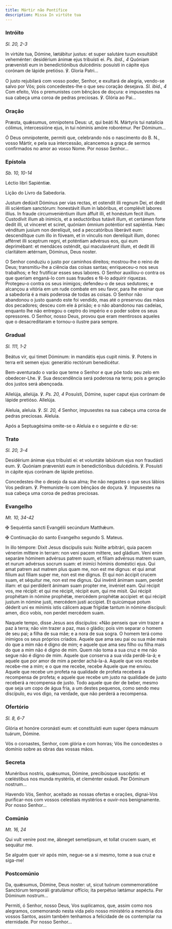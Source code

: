 ```yaml
---
title: Mártir não Pontífice
description: Missa In virtúte tua
---
```


### Intróito

<em>Sl. 20, 2-3</em>

<div class="side-by-side not-content">

In virtúte tua, Dómine, lætábitur justus: et super salutáre tuum exsultábit veheménter: desidérium ánimæ ejus tribuísti ei. <em>Ps. ibid., 4</em> Quóniam prævenísti eum in benedictiónibus dulcédinis: posuísti in cápite ejus corónam de lápide pretióso. ℣. Gloria Patri...

O justo rejubilará com vosso poder, Senhor, e exultará de alegria, vendo-se salvo por Vós; pois concedestes-lhe o que seu coração desejava. <em>Sl. ibid., 4</em> Com efeito, Vós o premunistes com bênçãos de doçura: e impusestes na sua cabeça uma coroa de pedras preciosas. ℣. Glória ao Pai...

</div>

### Oração

<div class="side-by-side not-content">

Præsta, quǽsumus, omnípotens Deus: ut, qui beáti <span class="text-red-500">N.</span> Mártyris tui natalícia cólimus, intercessióne ejus, in tui nóminis amóre roborémur. Per Dóminum...

Ó Deus omnipotente, permiti que, celebrando nós o nascimento do B. <span class="text-red-500">N.</span>, vosso Mártir, e pela sua intercessão, alcancemos a graça de sermos confirmados no amor ao vosso Nome. Por nosso Senhor...

</div>

### Epístola

<em>Sb. 10, 10-14</em>

<div class="side-by-side not-content">

Léctio libri Sapiéntiæ.

Lição do Livro da Sabedoria.

Justum dedúxit Dóminus per vias rectas, et ostendit illi regnum Dei, et dedit illi sciéntiam sanctórum: honestávit illum in labóribus, et complévit labores illíus. In fraude circumveniéntium illum áffuit illi, et honéstum fecit illum. Custodívit illum ab inimícis, et a seductóribus tutávit illum, et certámen forte dedit illi, ut vínceret et sciret, quóniam ómnium poténtior est sapiéntia. Hæc vénditum jusíum non derelíquit, sed a peccatóribus liberávit eum: descendítque cum illo in fóveam, et in vínculis non derelíquit illum, donec afférret illi sceptrum regni, et poténtiam advérsus eos, qui eum deprimébant: et mendáces osténdit, qui maculavérunt illum, et dedit illi claritátem ætérnam, Dóminus, Deus noster.

O Senhor conduziu o justo por caminhos direitos; mostrou-lhe o reino de Deus; transmitiu-lhe a ciência das coisas santas; enriqueceu-o nos seus trabalhos; e fez frutificar esses seus labores. O Senhor auxiliou-o contra os que queriam enganá-lo com suas fraudes e fê-lo adquirir riquezas. Protegeu-o contra os seus inimigos; defendeu-o de seus sedutores; e alcançou a vitória em um rude combate em seu favor, para lhe ensinar que a sabedoria é a mais poderosa de todas as coisas. O Senhor não abandonou o justo quando este foi vendido, mas até o preservou das mãos dos pecadores; desceu com ele á prisão; e o não abandonou nas cadeias, enquanto lhe não entregou o ceptro do império e o poder sobre os seus opressores. O Senhor, nosso Deus, provou que eram mentirosos aqueles que o desacreditaram e tornou-o ilustre para sempre.

</div>

### Gradual

<em>Sl. 111, 1-2</em>

<div class="side-by-side not-content">

Beátus vir, qui timet Dóminum: in mandátis ejus cupit nimis. ℣. Potens in terra erit semen ejus: generátio rectórum benedicétur.

Bem-aventurado o varão que teme o Senhor e que põe todo seu zelo em obedecer-Lhe. ℣. Sua descendência será poderosa na terra; pois a geração dos justos será abençoada.

Allelúja, allelúja. ℣. <em>Ps. 20, 4</em> Posuísti, Dómine, super caput ejus corónam de lápide pretióso. Allelúja.

Aleluia, aleluia. ℣. <em>Sl. 20, 4</em> Senhor, impusestes na sua cabeça uma coroa de pedras preciosas. Aleluia.

</div>

<aside>Após a Septuagésima omite-se o Aleluia e o seguinte e diz-se:</aside>

### Trato

<em>Sl. 20, 3-4</em>

<div class="side-by-side not-content">

Desidérium ánimæ ejus tribuísti ei: et voluntáte labiórum ejus non fraudásti eum. ℣. Quóniam prævenísti eum in benedictiónibus dulcédinis. ℣. Posuísti in cápite ejus corónam de lápide pretióso.

Concedestes-lhe o desejo da sua alma; lhe não negastes o que seus lábios Vos pediram. ℣. Premuniste-lo com bênçãos de doçura. ℣. Impusestes na sua cabeça uma coroa de pedras preciosas.

</div>

### Evangelho

<em>Mt. 10, 34-42</em>

<div class="side-by-side not-content">

<span class="cross text-red-500">✠</span> Sequéntia sancti Evangélii secúndum Matthǽum.

<span class="cross text-red-500">✠</span> Continuação do santo Evangelho segundo S. Mateus.

In illo témpore: Dixit Jesus discípulis suis: Nolíte arbitrári, quia pacem vénerim míttere in terram: non veni pacem míttere, sed gládium. Veni enim separáre hóminem advérsus patrem suum, et fíliam advérsus matrem suam, et nurum advérsus socrum suam: et inimíci hóminis doméstici ejus. Qui amat patrem aut matrem plus quam me, non est me dignus: et qui amat fílium aut fíliam super me, non est me dignus. Et qui non áccipit crucem suam, et séquitur me, non est me dignus. Qui invénit ánimam suam, perdet illam: et qui perdíderit ánimam suam propter me, invéniet eam. Qui récipit vos, me récipit: et qui me récipit, récipit eum, qui me misit. Qui récipit prophétam in nómine prophétæ, mercédem prophétæ accípiet: et qui récipit justum in nómine justi, mercédem justi accípiet. Et quicúmque potum déderit uni ex mínimis istis cálicem aquæ frígidæ tantum in nómine discípuli: amen, dico vobis, non perdet mercédem suam.

Naquele tempo, disse Jesus aos discípulos: «Não penseis que vim trazer a paz à terra; não vim trazer a paz, mas o gládio; pois vim separar o homem de seu pai; a filha de sua mãe; e a nora de sua sogra. O homem terá como inimigos os seus próprios criados. Aquele que ama seu pai ou sua mãe mais do que a mim não é digno de mim; e aquele que ama seu filho ou filha mais do que a mim não é digno de mim. Quem não toma a sua cruz e me não segue não é digno de mim. Aquele que conserva a sua vida perdê-la-á; e aquele que por amor de mim a perder achá-la-á. Aquele que vos recebe recebe-me a mim; e o que me recebe, recebe Aquele que me enviou. Aquele que recebe um profeta na qualidade de profeta receberá a recompensa de profeta; e aquele que recebe um justo na qualidade de justo receberá a recompensa de justo. Todo aquele que der de beber, mesmo que seja um copo de água fria, a um destes pequenos, como sendo meu discípulo, eu vos digo, na verdade, que não perderá a recompensa.

</div>

### Ofertório

<em>Sl. 8, 6-7</em>

<div class="side-by-side not-content">

Glória et honóre coronásti eum: et constituísti eum super ópera mánuum tuárum, Dómine.

Vós o coroastes, Senhor, com glória e com honras; Vós lhe concedestes o domínio sobre as obras das vossas mãos.

</div>

### Secreta

<div class="side-by-side not-content">

Munéribus nostris, quǽsumus, Dómine, precibúsque suscéptis: et cœléstibus nos munda mystériis, et cleménter exáudi. Per Dóminum nostrum...

Havendo Vós, Senhor, aceitado as nossas ofertas e orações, dignai-Vos purificar-nos com vossos celestiais mystérios e ouvir-nos benignamente. Por nosso Senhor...

</div>

### Comúnio

<em>Mt. 16, 24</em>

<div class="side-by-side not-content">

Qui vult veníre post me, ábneget semetípsum, et tollat crucem suam, et sequátur me.

Se alguém quer vir após mim, negue-se a si mesmo, tome a sua cruz e siga-me!

</div>

### Postcomúnio

<div class="side-by-side not-content">

Da, quǽsumus, Dómine, Deus noster: ut, sicut tuórum commemoratióne Sanctórum temporáli gratulámur offício; ita perpétuo lætámur aspéctu. Per Dóminum nostrum...

Permiti, ó Senhor, nosso Deus, Vos suplicamos, que, assim como nos alegramos, comemorando nesta vida pelo nosso ministério a memória dos vossos Santos, assim também tenhamos a felicidade de os contemplar na eternidade. Por nosso Senhor...

</div>
